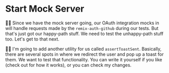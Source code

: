 # Start Mock Server

<EpicVideo url="https://www.epicweb.dev/workshops/web-application-testing/http-mocking/github-sign-in-callback/solution" />

👨‍💼 Since we have the mock server going, our OAuth integration mocks
in <InlineFile file="tests/mocks/github.ts" /> will handle requests made by the
`remix-auth-github` during our tests. But that's just got our happy-path stuff.
We need to test the unhappy-path stuff too. Let's get to that next.

🧝‍♂️ I'm going to add another utility for us called `assertToastSent`. Basically,
there are several spots
in <InlineFile file="app/routes/_auth+/auth.$provider.callback.ts" /> where we
redirect the user and pop up a toast for them. We want to test that
functionality. You can write it yourself if you like (check
out <InlineFile file="app/utils/toast.server.ts" /> for how it works), or you
can <DiffLink> check my changes</DiffLink>.

